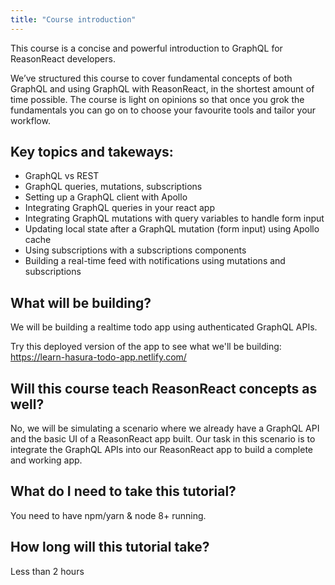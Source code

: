 ```yaml
---
title: "Course introduction"
---
```


This course is a concise and powerful introduction to GraphQL for ReasonReact developers.

We’ve structured this course to cover fundamental concepts of both GraphQL and using GraphQL with ReasonReact, in the shortest amount of time possible. The course is light on opinions so that once you grok the fundamentals you can go on to choose your favourite tools and tailor your workflow.

## Key topics and takeways:

- GraphQL vs REST
- GraphQL queries, mutations, subscriptions
- Setting up a GraphQL client with Apollo
- Integrating GraphQL queries in your react app
- Integrating GraphQL mutations with query variables to handle form input
- Updating local state after a GraphQL mutation (form input) using Apollo cache
- Using subscriptions with a subscriptions components
- Building a real-time feed with notifications using mutations and subscriptions

## What will be building?
We will be building a realtime todo app using authenticated GraphQL APIs.

Try this deployed version of the app to see what we'll be building:
https://learn-hasura-todo-app.netlify.com/

## Will this course teach ReasonReact concepts as well?
No, we will be simulating a scenario where we already have a
GraphQL API and the basic UI of a ReasonReact app built. Our task in this
scenario is to integrate the GraphQL APIs into our ReasonReact app to build
a complete and working app.

## What do I need to take this tutorial?
You need to have npm/yarn & node 8+ running.

## How long will this tutorial take?
Less than 2 hours
